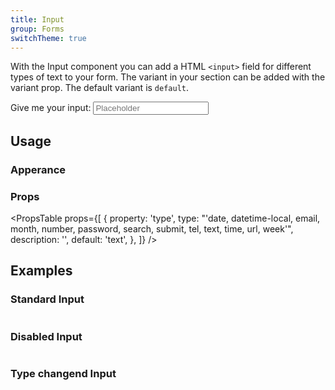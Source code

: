 ```yaml
---
title: Input
group: Forms
switchTheme: true
---
```


With the Input component you can add a HTML `<input>` field for different types of text to your form.
The variant in your section can be added with the variant prop. The default variant is `default`.

<Preview>
  <Label htmlFor="input">
    Give me your input:
    <Input id="input" type="text" placeholder="Placeholder" />
  </Label>
</Preview>

## Usage

### Apperance

<ApperanceTable component={title} />

### Props

<PropsTable
  props={[
    {
      property: 'type',
      type: "'date, datetime-local, email, month, number, password, search, submit, tel, text, time, url, week'",
      description: '',
      default: 'text',
    },
  ]}
/>

## Examples

### Standard Input

```tsx preview file=components/Input/input.demo.tsx

```

### Disabled Input

```tsx preview file=components/Input/input-disabled.demo.tsx

```

### Type changend Input

```tsx preview file=components/Input/input-type.demo.tsx

```
